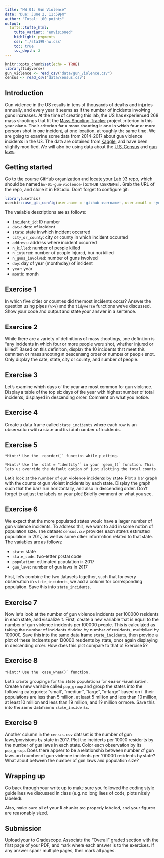 ```yaml
---
title: "HW 01: Gun Violence"
date: "Due: June 2, 11:59pm"
author: "Total: 100 points"
output: 
  tufte::tufte_html:
    tufte_variant: "envisioned"
    highlight: pygments
    css: "./sta199-hw.css"
    toc: true
    toc_depth: 2
---
```


```r
knitr::opts_chunk$set(echo = TRUE)
library(tidyverse)
gun_violence <- read_csv("data/gun_violence.csv")
census <- read_csv("data/census.csv")
```


## Introduction

Gun violence in the US results in tens of thousands of deaths and injuries annually, and every year it seems as if the number of incidents involving guns increases. At the time of creating this lab, the US has experienced 268 mass shootings that fit the [Mass Shooting Tracker](https://www.massshootingtracker.site/) project criterion in this year alone. Their criterion for a mass shooting is one in which four or more persons shot in one incident, at one location, at roughly the same time. We are going to examine some data from 2014-2017 about gun violence incidents in the US. The data are obtained from [Kaggle](https://www.kaggle.com/jameslko/gun-violence-data), and have been slightly modified. We will also be using data about the [U.S. Census](https://www2.census.gov/programs-surveys/popest/datasets/2010-2017/state/asrh/scprc-est2017-18+pop-res.csv) and [gun laws](https://statefirearmlaws.org/national-data/).

## Getting started

Go to the course GitHub organization and locate your Lab 03 repo, which should be named `hw-01-gun-violence-[GITHUB USERNAME]`. Grab the URL of the repo, and clone it in RStudio. Don't forget to configure git:

```r
library(usethis)
usethis::use_git_config(user.name = "github username", user.email = "your email")
```


The variable descriptions are as follows:

- `incident_id`: ID number
- `date`: date of incident
- `state`: state in which incident occurred
- `city_or_county`: city or county in which incident occurred
- `address`: address where incident occurred
- `n_killed`: number of people killed
- `n_injured`: number of people injured, but not killed
- `n_guns_involved`: number of guns involved 
- `doy`: day of year (month/day) of incident
- `year`: year
- `month`: month

## Exercise 1

In which five cities or counties did the most incidents occur? Answer the question using pipes (`%>%`) and the `tidyverse` functions we've discussed. Show your code and output and state your answer in a sentence.


## Exercise 2

While there are a variety of definitions of mass shootings, one definition is "any incidents in which four or more people were shot, whether injured or killed". Based on this definition, display the 10 incidents that meet this definition of mass shooting in descending order of number of people shot. Only display the date, state, city or county, and number of people.


## Exercise 3

Let's examine which days of the year are most common for gun violence. Display a table of the top six days of the year with highest number of total incidents, displayed in descending order. Comment on what you notice.


## Exercise 4

Create a data frame called `state_incidents` where each row is an observation with a state and its total number of incidents.


## Exercise 5

```marginfigure
*Hint:* Use the `reorder()` function while plotting.
```

```marginfigure
*Hint:* Use the `stat = "identity"` in your `geom_()` function. This lets us override the default option of just plotting the total counts.
```

Let's look at the number of gun violence incidents by state. Plot a bar graph with the counts of gun violent incidents by each state. Display the graph such that the bars run horizontally, and also in descending order. Don't forget to adjust the labels on your plot! Briefly comment on what you see.


## Exercise 6

We expect that the more populated states would have a larger number of gun violence incidents. To address this, we want to add in some notion of population size. The dataset `census.csv` provides each state's estimated population in 2017, as well as some other information related to that state. The variables are as follows: 

- `state`: state
- `state_code`: two-letter postal code
- `population`: estimated population in 2017 
- `gun_laws`: number of gun laws in 2017

First, let's combine the two datasets together, such that for every observation in `state_incidents`, we add a column for corresponding population. Save this into `state_incidents`.


## Exercise 7

Now let's look at the number of gun violence incidents per 100000 residents in each state, and visualize it. First, create a new variable that is equal to the number of gun violence incidents per 100000 people. This is calculated as taking the number of incidents divided by number of residents, multiplied by 100000. Save this into the same data frame `state_incidents`, then provide a plot of these incidents per 100000 residents by state, once again displaying in descending order. How does this plot compare to that of Exercise 5?


## Exercise 8

```marginfigure
*Hint:* Use the `case_when()` function.
```

Let's create groupings for the state populations for easier visualization. Create a new variable called `pop_group` and group the states into the following categories: "small", "medium", "large", "x-large" based on if their populations  are less than 5 million, at least 5 million and less than 10 million, at least 10 million and less than 19 million, and 19 million or more. Save this into the same dataframe `state_incidents`.

## Exercise 9

Another column in the `census.csv` dataset is the number of gun laws/provisions by state in 2017. Plot the incidents per 10000 residents by the number of gun laws in each state. Color each observation by its `pop_group`. Does there appear to be a relationship between number of gun laws and number of gun violence incidents per 100000 residents by state? What about between the number of gun laws and population size?


## Wrapping up

Go back through your write up to make sure you followed the coding style guidelines we discussed in class (e.g. no long lines of code, plots nicely labeled).
 
Also, make sure all of your R chunks are properly labeled, and your figures are reasonably sized.

## Submission 

Upload your to Gradescope. Associate the "Overall" graded section with the first page of your PDF, and mark where each answer is  to the exercises. If any answer spans multiple pages, then mark all pages.

